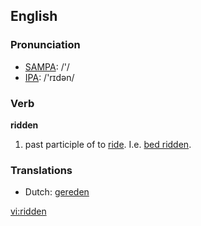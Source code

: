 ==English==

===Pronunciation===
*[[w:SAMPA|SAMPA]]: /'/
*[[w:IPA|IPA]]: /'rɪdən/

===Verb===
'''ridden'''

# past participle of to [[ride]]. I.e. [[bed ridden]].

===Translations===
*Dutch: [[gereden]]

[[vi:ridden]]